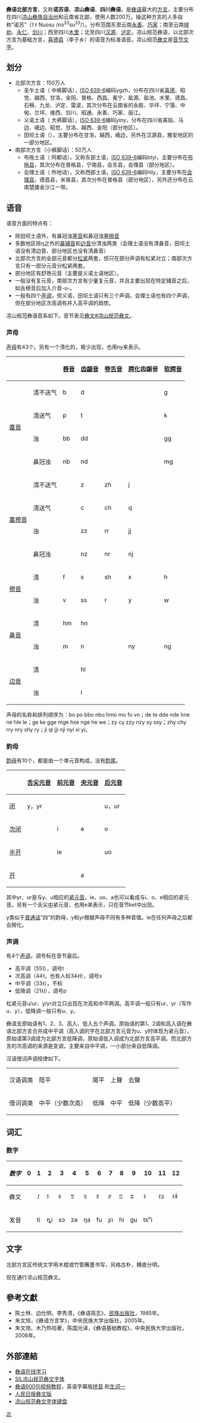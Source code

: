 {{Infobox Language
|name=彝语北部方言
|nativename={{lang|ii-Yiii|ꆈꌠ꒿}} {{transl|ii|''nuo su hxop''}}
|pronunciation={{IPA|/nɔ˧su˧ hʊ˨˩/}}
|familycolor=漢藏語系
|states=[[中国|中国]]
|region=[[四川|四川]]南部、[[云南|云南]]北部
|speakers=200万
|fam1=[[漢藏語系|漢藏語系]]
|fam2=[[緬彝語支|緬彝語支]]
|fam3=[[彝語支|彝語支]]
|script=[[彝文|彝文]]
|nation=[[凉山彝族自治州|凉山彝族自治州]]
|iso1=ii
|iso2=iii
|iso3=iii
}}
{{Contains Yi text}}
'''彝语北部方言'''，又称'''诺苏语'''、'''凉山彝语'''、'''四川彝语'''，是[[彝语|彝语]]最大的[[方言|方言]]，主要分布在四川[[凉山彝族自治州|凉山彝族自治州]]和云南省北部，使用人数200万。操这种方言的人多自称“诺苏”（ꆈꌠ Nuosu /nɔ<sup>33</sup>su<sup>33</sup>/）。分布范围东至云南[[永善县|永善]]、[[巧家县|巧家]]；南至云南[[禄劝县|禄劝]]、[[永仁县|永仁]]、[[剑川县|剑川]]；西至四川[[木里县|木里]]；北至四川[[汉源县|汉源]]、[[泸定县|泸定]]。凉山规范彝语，以北部次方言为基础方言，[[喜德县|喜德县]]（李子乡）的语音为标准语音。凉山规范[[彝文|彝文]]是[[音节文字|音节文字]]。

==划分==
*北部次方言：150万人
**圣乍土语（{{Lang|iii|shyp nra hxop}} 中裤脚话），[[ISO_639-6|ISO 639-6]]编码ygzh，分布在四川省[[喜德县|喜德]]、昭觉、越西、甘洛、金阳、普格、西昌、冕宁、盐源、盐池、木里、德昌、石棉、九龙、泸定、雷波，其次分布在云南省的永胜、华坪、宁蒗、中甸、兰坪、维西、剑川、昭通、永善、巧家、丽江。
**义诺土语（{{Lang|iii|yy nuo hxop}} 大裤脚话），[[ISO_639-6|ISO 639-6]]编码yiny，分布在四川省美姑、马边、峨边、昭觉、甘洛、越西、金阳（部分地区）。
**田坝土语（{{Lang|iii|lip ndip mu hxop}}），主要分布在甘洛，越西，峨边，另外在汉源县，雅安地区的一部分地区。
*南部次方言（小裤脚话）：50万人
**布拖土语（{{Lang|iii|a du hxop}} 阿都话），又称东部土语，[[ISO_639-6|ISO 639-6]]编码btyi，主要分布在[[布拖县|布拖县]]，其次分布在普格县，宁南县，会东县，会理县（部分地区）。
**会理土语（{{Lang|iii|suo ndip hxop}} 所地话），又称西部土语，[[ISO_639-6|ISO 639-6]]编码hliy，主要分布在[[会理县|会理县]]，德昌县，米易县，其次分布在普格县（部分地区），另外还分布在云南楚雄金沙江一带。

==语音==
语音方面的特点有：
*除田坝土语外，有鼻冠浊[[塞音|塞音]]和鼻冠浊[[塞擦音|塞擦音]]
*多数地区除ŋ之外的[[鼻辅音|鼻辅音]]和[[边音|边音]]分清浊两类（会理土语没有清鼻音，田坝土语没有清边音、部分地区也没有清鼻音）
*北部次方言的全部元音都分[[元音松紧对立|松紧]]两套，但只在部分声调有松紧对立；南部次方言只有一部分元音分松紧两套。
*部分地区有舒唇元音（主要是义诺土语地区）。
*一般没有复元音，南部次方言有少量复元音，并且主要出现在特定辅音之后，如舌根音后加入介音-u-。
*一般有四个[[声调|声调]]，但义诺，田坝土语只有三个声调。会理土语也有四个声调，但在部分地区次高调有并入高平调的趋势。

凉山规范彝语音系如下。音节表见[[彝文#凉山规范彝文|彝文#凉山规范彝文]]。

=== 声母 ===
[[声母|声母]]有43个。另有一个清化的{{IPA|/ȵ/}}，极少出现，也用ny来表示。
{| class="wikitable"
! colspan="2" |
![[唇音|唇音]]
![[齿龈音|齿龈音]]
![[卷舌音|卷舌音]]
![[腭化|腭化]]齿龈音
![[软腭音|软腭音]]
![[喉音|喉音]]
|-
! rowspan=4|[[塞音|塞音]]
!清不送气
| b  {{IPA|/p/}}
| d  {{IPA|/t/}}
|
|
| g  {{IPA|/k/}}
|
|-
!清送气
| p  {{IPA|/pʰ/}}
| t  {{IPA|/tʰ/}}
|
|
| k  {{IPA|/kʰ/}}
|
|-
!浊
| bb {{IPA|/b/}}
| dd {{IPA|/d/}}
|
|
| gg {{IPA|/ɡ/}}
|
|-
!鼻冠浊
| nb {{IPA|/m͡b/}}
| nd {{IPA|/n͡d/}}
|
|
| mg {{IPA|/ŋ͡g/}}
|
|-
! rowspan=4|[[塞擦音|塞擦音]]
!清不送气
|
| z  {{IPA|/ʦ/}}
| zh {{IPA|/t͡ʂ/}}
| j  {{IPA|/ʨ/}}
|
|
|-
!清送气
|
| c  {{IPA|/ʦʰ/}}
| ch {{IPA|/t͡ʂʰ/}}
| q  {{IPA|/ʨʰ/}}
|
|
|-
!浊
|
| zz {{IPA|/ʣ/}}
| rr {{IPA|/d͡ʐ/}}
| jj {{IPA|/ʥ/}}
|
|
|-
!鼻冠浊
|
| nz {{IPA|/n͡ʣ/}}
| nr {{IPA|/ɳd͡ʐ/}}
| nj {{IPA|/ȵ͡ʥ/}}
|
|
|-
! rowspan=2|[[擦音|擦音]]
!清
| f  {{IPA|/f/}}
| s  {{IPA|/s/}}
| sh {{IPA|/ʂ/}}
| x  {{IPA|/ɕ/}}
| h  {{IPA|/x/}}
| hx {{IPA|/h/}}
|-
!浊
| v  {{IPA|/v/}}
| ss {{IPA|/z/}}
| r  {{IPA|/ʐ/}}
| y  {{IPA|/ʑ/}}
| w  {{IPA|/ɣ/}}
|
|-
! rowspan=2|[[鼻音_(辅音)|鼻音]]
!清
| hm {{IPA|/m̥/}}
| hn {{IPA|/n̥/}}
|
|
|
|
|-
!浊
| m  {{IPA|/m/}}
| n  {{IPA|/n/}}
|
| ny {{IPA|/ȵ/}}
| ng {{IPA|/ŋ/}}
|
|-
! rowspan=2|[[边音|边音]]
!清
|
| hl {{IPA|/l̥/}}
|
|
|
|
|-
!浊
|
| l  {{IPA|/l/}}
|
|
|
|
|}

声母的名称和排列顺序为：bo po bbo nbo hmo mo fo vo；de te dde nde hne ne hle le；ge ke gge mge hxe nge he we；zy cy zzy nzy sy ssy；zhy chy rry nry shy ry；ji qi jji nji nyi xi yi。

=== 韵母 ===
[[韵母|韵母]]有10个，都是由一个单元音构成，没有[[韵尾|韵尾]]。
{| class="wikitable" style="text-align: center"
! 
![[舌尖元音|舌尖元音]]
![[前元音|前元音]]
![[央元音|央元音]]
![[后元音|后元音]]
|-
![[闭元音|闭]]
| y{{IPA|/ɿ/}}，yr{{IPA|/ɿ̰/}}
|
|
| u{{IPA|/u/}}，ur{{IPA|/ṵ/}}
|-
![[次闭元音|次闭]]
|
| i  {{IPA|/ɪ/}}
| e  {{IPA|/ɪ̈/}}
| o  {{IPA|/ʊ/}}
|-
![[半开元音|半开]]
|
| ie {{IPA|/ɛ/}}
| 
| uo {{IPA|/ɔ/}}
|-
![[开元音|开]]
|
|
| a  {{IPA|/a/}}
|
|}
其中yr、ur是与y、u相应的[[紧元音|紧元音]]，ie、uo、a也可以看成与i、o、e相应的紧元音。另有一个舌尖[[中元音|中]]紧元音，也用e来表示，只在音节ket中出现。

y类似于[[普通话|普通话]]“四”的韵母，y和yr根据声母不同有多种音值。ie在任何声母之后都会腭化。

=== 声调 ===
有4个[[声调|声调]]，调号标在音节最后。
*高平调（55˥），调号t
*次高调（44˦，也有人标34˧˦），调号x
*中平调（33˧），不标
*低降调（21˨˩），调号p
松紧元音u/ur、y/yr对立只出现在次高和中平两调。高平调一般只有ur、yr（写作u、y），低降调一般只有u、y。

彝语支原始语有1、2、3、高入、低入五个声调。原始语的第1、2调和高入调在彝语北部方言合并成中平调（高入调的字在北部方言元音为u、y时体现为紧元音），原始语第3调成为北部方言低降调，原始语低入调成为北部方言高平调。而北部方言的次高调的来源是变调，主要来自中平调，一小部分来自低降调。

汉语借词声调规律如下。
{| class="wikitable"
|-
| 汉语调类 || 陰平 || 陽平 || 上聲 || 去聲
|-
| 借词调类 || 中平（少数次高） || 低降 || 中平 || 低降（少数高平）
|}

==词汇==
===数字===
{| class="wikitable"
|- style="text-align: center;"
! ''数字''
! 0 !! 1 !! 2 !! 3 !! 4 !! 5 !! 6 !! 7 !! 8 !! 9 !! 10 !! 11 !! 12
|- style="text-align: center;"
| 彝文
| || ꋍ || ꑍ || ꌕ || ꇖ || ꉬ || ꃘ || ꏃ || ꉆ || ꈬ || ꊰ  || ꊰꊪ || ꊰꑋ
|- style="text-align: center;"
| 发音
| || ti || ȵi || sɔ || zә || ŋa || fu || ʂɿ || hi || ɡu || tsʰi ||  || 
|}

==文字==
{{main|彝文}}
北部方言区传统文字用木棍或竹管蘸墨书写，风格古朴，横直分明。

现在通行凉山规范彝文。

==參考文獻==
{{refbegin}}
*陈士林、边仕明、李秀清，《彝语简志》，[[民族出版社|民族出版社]]，1985年。
*朱文旭，《彝语方言学》，中央民族大学出版社，2005年。
*朱文旭、木乃热哈著，陈国光译，《彝语基础教程》，中央民族大学出版社，2006年。
{{refend}}

==外部連結==
{{Incubator|ii}}
{{refbegin}}
*[https://web.archive.org/web/20150104105233/http://www.yi.zhongc.com/ 彝语在线学习]
*[http://scripts.sil.org/cms/scripts/page.php?site_id=nrsi&id=SILYi_home SIL凉山规范彝文字体] {{Wayback|url=http://scripts.sil.org/cms/scripts/page.php?site_id=nrsi&id=SILYi_home |date=20110906052947 }}
*[http://www.tudou.com/playlist/id/1634046/ 彝语600句视频教程]，英语字幕版[http://www.youtube.com/watch?v=m43KpZ_90d4 拼音] {{Wayback|url=http://www.youtube.com/watch?v=m43KpZ_90d4 |date=20120902140355 }}和[http://www.youtube.com/watch?v=YNl9qK3trDQ 生词一] {{Wayback|url=http://www.youtube.com/watch?v=YNl9qK3trDQ |date=20141029065455 }}
*[http://yi.people.com.cn/ 人民日报彝文版] {{Wayback|url=http://yi.people.com.cn/ |date=20111009094505 }}
*[https://web.archive.org/web/20101124065825/http://kdd.cc/fl/ime/yi/ 凉山规范彝文字体键盘]
{{refend}}

{{中国语言}}
{{Sichuan topics}}
[[分类:彝語|北]]